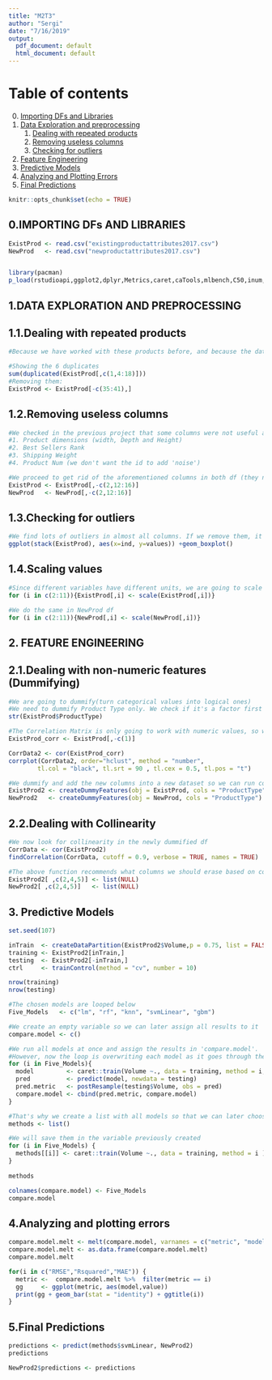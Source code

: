 ```yaml
---
title: "M2T3"
author: "Sergi"
date: "7/16/2019"
output:
  pdf_document: default
  html_document: default
---
```

# Table of contents
0. [Importing DFs and Libraries](#Importing DFs and Libraries)
1. [Data Exploration and preprocessing](#DATA EXPLORATION AND PREPROCESSING)
    1. [Dealing with repeated products](#Dealing with repeated products)
    2. [Removing useless columns](#subparagraph2)
    3. [Checking for outliers](#subparagraph3)
2. [Feature Engineering](#paragraph2)
3. [Predictive Models](#paragraph3)
4. [Analyzing and Plotting Errors](#paragraph4)
5. [Final Predictions](#paragraph5)

```r
knitr::opts_chunk$set(echo = TRUE)
```
## 0.IMPORTING DFs AND LIBRARIES
```r

ExistProd <- read.csv("existingproductattributes2017.csv")
NewProd   <- read.csv("newproductattributes2017.csv")


library(pacman)
p_load(rstudioapi,ggplot2,dplyr,Metrics,caret,caTools,mlbench,C50,inum,doSNOW,mgsub,stringr,zoo,textclean,tictoc,corrplot,mlr,party,reshape,e1071,recipes)
```
## 1.DATA EXPLORATION AND PREPROCESSING
## 1.1.Dealing with repeated products
```r
#Because we have worked with these products before, and because the dataset is small, we can observe duplicates just by looking at the df itself. We find out all 'ExtendedWarranty' products share the same values in everything (including exact number of reviews of all types) except for a small different in price. In a business sense, We conclude this is because warranties are sold alongside different products, only the same type of warranty is included, but will vary in price proportionally to the price itself. We should treat them as the same products and remove all but one.

#Showing the 6 duplicates
sum(duplicated(ExistProd[,c(1,4:18)]))
#Removing them:
ExistProd <- ExistProd[-c(35:41),]
```
## 1.2.Removing useless columns
```r
#We checked in the previous project that some columns were not useful and just added noise to our prediction model. The columns are:
#1. Product dimensions (width, Depth and Height)
#2. Best Sellers Rank
#3. Shipping Weight
#4. Product Num (we don't want the id to add 'noise')

#We proceed to get rid of the aforementioned columns in both df (they need to be the same for prediction)
ExistProd <- ExistProd[,-c(2,12:16)]
NewProd   <- NewProd[,-c(2,12:16)]
```
## 1.3.Checking for outliers
```r
#We find lots of outliers in almost all columns. If we remove them, it will drastically change our dataset (already very small), and so we don't remove them.
ggplot(stack(ExistProd), aes(x=ind, y=values)) +geom_boxplot()
```
## 1.4.Scaling values
```r
#Since different variables have different units, we are going to scale all numeric variables (except label):
for (i in c(2:11)){ExistProd[,i] <- scale(ExistProd[,i])}

#We do the same in NewProd df
for (i in c(2:11)){NewProd[,i] <- scale(NewProd[,i])}
```
## 2. FEATURE ENGINEERING
## 2.1.Dealing with non-numeric features (Dummifying)
```r
#We are going to dummify(turn categorical values into logical ones)
#We need to dummify Product Type only. We check if it's a factor first
str(ExistProd$ProductType)

#The Correlation Matrix is only going to work with numeric values, so we create another df as to avoid messing with the current one, so that we can run a correlation matrix. We do this before dummifying, because once we dummify we'll have lots of variables and the correlation matrix will be way harder to read.
ExistProd_corr <- ExistProd[,-c(1)]

CorrData2 <- cor(ExistProd_corr)
corrplot(CorrData2, order="hclust", method = "number",
        tl.col = "black", tl.srt = 90 , tl.cex = 0.5, tl.pos = "t")

#We dummify and add the new columns into a new dataset so we can run correlation matrix
ExistProd2 <- createDummyFeatures(obj = ExistProd, cols = "ProductType")
NewProd2   <- createDummyFeatures(obj = NewProd, cols = "ProductType")
```
## 2.2.Dealing with Collinearity
```r
#We now look for collinearity in the newly dummified df
CorrData <- cor(ExistProd2)
findCorrelation(CorrData, cutoff = 0.9, verbose = TRUE, names = TRUE)

#The above function recommends what columns we should erase based on collinearity. So we proceed to do that:
ExistProd2[ ,c(2,4,5)] <- list(NULL)
NewProd2[ ,c(2,4,5)]   <- list(NULL)
```
## 3. Predictive Models
```r
set.seed(107)

inTrain  <- createDataPartition(ExistProd2$Volume,p = 0.75, list = FALSE)
training <- ExistProd2[inTrain,]
testing  <- ExistProd2[-inTrain,]
ctrl     <- trainControl(method = "cv", number = 10)

nrow(training)
nrow(testing)

#The chosen models are looped below
Five_Models   <- c("lm", "rf", "knn", "svmLinear", "gbm")

#We create an empty variable so we can later assign all results to it
compare.model <- c()

#We run all models at once and assign the results in 'compare.model'.
#However, now the loop is overwriting each model as it goes through them, so it will only keep the last one saved.
for (i in Five_Models){
  model         <- caret::train(Volume ~., data = training, method = i, )
  pred          <- predict(model, newdata = testing)
  pred.metric   <- postResample(testing$Volume, obs = pred)
  compare.model <- cbind(pred.metric, compare.model)
}

#That's why we create a list with all models so that we can later choose the model
methods <- list()

#We will save them in the variable previously created
for (i in Five_Models) {
  methods[[i]] <- caret::train(Volume ~., data = training, method = i )
}
  
methods

colnames(compare.model) <- Five_Models
compare.model
```
## 4.Analyzing and plotting errors
```r
compare.model.melt <- melt(compare.model, varnames = c("metric", "model"))
compare.model.melt <- as.data.frame(compare.model.melt)
compare.model.melt

for(i in c("RMSE","Rsquared","MAE")) {
  metric <-  compare.model.melt %>%  filter(metric == i)
  gg     <- ggplot(metric, aes(model,value))
  print(gg + geom_bar(stat = "identity") + ggtitle(i))
}
```
## 5.Final Predictions
```r
predictions <- predict(methods$svmLinear, NewProd2)
predictions

NewProd2$predictions <- predictions
```

```r

```